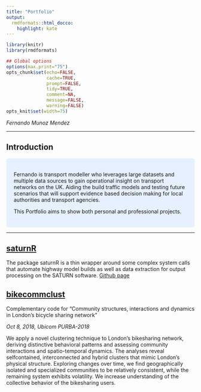 ```yaml
---
title: "Portfolio"
output:
  rmdformats::html_docco:
    highlight: kate
---
```



```r
library(knitr)
library(rmdformats)

## Global options
options(max.print="75")
opts_chunk$set(echo=FALSE,
               cache=TRUE,
               prompt=FALSE,
               tidy=TRUE,
               comment=NA,
               message=FALSE,
               warning=FALSE)
opts_knit$set(width=75)
```

_Fernando Munoz Mendez_

***

## Introduction

<style>
div.blue { background-color:#e6f0ff; border-radius: 5px; padding: 20px;}
</style>
<div class = "blue">

Fernando is transport modeller who leverages large datasets and multiple data sources to gain operational insight on transport networks on the UK. Aiding the build traffic models and testing future scenarios that will support evidence based decision making for local authorities and transport agencies. 

This Portfolio aims to show both personal and professional projects.

</div>



*** 

## [saturnR](https://github.com/R-AECOM/saturnR)
The package saturnR is a thin wrapper around some complex system calls that automate highway model builds as well as data extraction for output processing on the SATURN software.
[Github page](https://github.com/R-AECOM/saturnR)


## [bikecommclust](https://github.com/konstantinklemmer/bikecommclust)
Complementary code for "Community structures, interactions and dynamics in London's bicycle sharing network"

_Oct 8, 2018, Ubicom PURBA-2018_

We apply a novel clustering technique to London’s bikesharing network, deriving distinctive behavioral patterns and assessing community interactions and spatio-temporal dynamics. The analyses reveal selfcontained, interconnected and hybrid clusters that mimic London’s physical structure. Exploring changes over time, we find geographically isolated and specialized communities to be relatively consistent, while the remaining system exhibits volatility. We increase understanding of the collective behavior of the bikesharing users.
